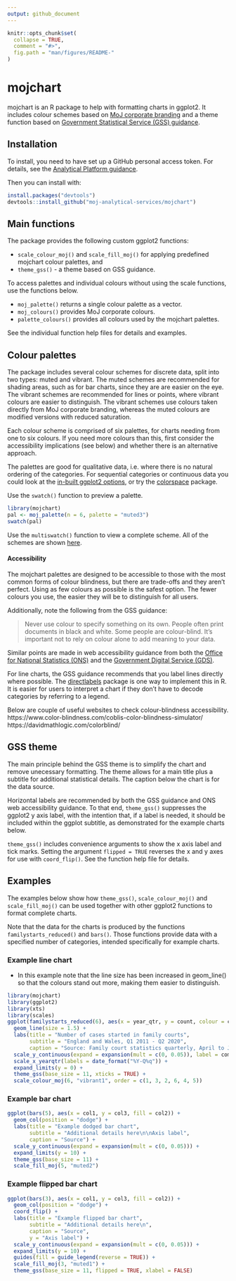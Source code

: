 ```yaml
---
output: github_document
---
```


<!-- README.md is generated from README.Rmd. Please edit that file -->

```r
knitr::opts_chunk$set(
  collapse = TRUE,
  comment = "#>",
  fig.path = "man/figures/README-"
)
```

# mojchart

<!-- badges: start -->
<!-- badges: end -->

mojchart is an R package to help with formatting charts in ggplot2. It includes colour schemes based on [MoJ corporate branding](https://intranet.justice.gov.uk/guidance/communications/branding-templates/) and a theme function based on [Government Statistical Service (GSS) guidance](https://gss.civilservice.gov.uk/policy-store/introduction-to-data-visualisation/). 

## Installation

To install, you need to have set up a GitHub personal access token. For details, see the [Analytical Platform guidance](https://user-guidance.services.alpha.mojanalytics.xyz/github.html#private-r-packages-on-github-pat-authentication).

Then you can install with:

``` r
install.packages("devtools")
devtools::install_github("moj-analytical-services/mojchart")
```


## Main functions

The package provides the following custom ggplot2 functions:\

* `scale_colour_moj()` and `scale_fill_moj()` for applying predefined mojchart colour palettes, and\
* `theme_gss()` - a theme based on GSS guidance.\

To access palettes and individual colours without using the scale functions, use the functions below.\

* `moj_palette()` returns a single colour palette as a vector.\
* `moj_colours()` provides MoJ corporate colours.\
* `palette_colours()` provides all colours used by the mojchart palettes.\

See the individual function help files for details and examples.


## Colour palettes

The package includes several colour schemes for discrete data, split into two types: muted and vibrant. The muted schemes are recommended for shading areas, such as for bar charts, since they are are easier on the eye. The vibrant schemes are recommended for lines or points, where vibrant colours are easier to distinguish. The vibrant schemes use colours taken directly from MoJ corporate branding, whereas the muted colours are modified versions with reduced saturation.

Each colour scheme is comprised of six palettes, for charts needing from one to six colours. If you need more colours than this, first consider the accessibility implications (see below) and whether there is an alternative approach. 

The palettes are good for qualitative data, i.e. where there is no natural ordering of the categories. For sequential categories or continuous data you could look at the [in-built ggplot2 options](https://ggplot2-book.org/scale-colour.html), or try the [colorspace](https://cran.r-project.org/web/packages/colorspace/vignettes/colorspace.html) package.

Use the `swatch()` function to preview a palette.


```r
library(mojchart)
pal <- moj_palette(n = 6, palette = "muted3")
swatch(pal)
```


Use the `multiswatch()` function to view a complete scheme. All of the schemes are shown [here](man/additional-documentation/schemes.md).


#### Accessibility

The mojchart palettes are designed to be accessible to those with the most common forms of colour blindness, but there are trade-offs and they aren't perfect. Using as few colours as possible is the safest option. The fewer colours you use, the easier they will be to distinguish for all users.

Additionally, note the following from the GSS guidance:

> Never use colour to specify something on its own. People often print documents in black and white. Some people are colour-blind. It’s important not to rely on colour alone to add meaning to your data.


Similar points are made in web accessibility guidance from both the [Office for National Statistics (ONS)](https://style.ons.gov.uk/writing-for-the-web/web-accessibility/accessible-charts/) and the [Government Digital Service (GDS)](https://www.gov.uk/service-manual/helping-people-to-use-your-service/understanding-wcag).

For line charts, the GSS guidance recommends that you label lines directly where possible. The [directlabels](http://directlabels.r-forge.r-project.org/) package is one way to implement this in R. It is easier for users to interpret a chart if they don't have to decode categories by referring to a legend. 


Below are couple of useful websites to check colour-blindness accessibility.\
https://www.color-blindness.com/coblis-color-blindness-simulator/ \
https://davidmathlogic.com/colorblind/


## GSS theme

The main principle behind the GSS theme is to simplify the chart and remove unecessary formatting. The theme allows for a main title plus a subtitle for additional statistical details. The caption below the chart is for the data source.

Horizontal labels are recommended by both the GSS guidance and ONS web accessibility guidance. To that end, `theme_gss()` suppresses the ggplot2 y axis label, with the intention that, if a label is needed, it should be included within the ggplot subtitle, as demonstrated for the example charts below.

`theme_gss()` includes convenience arguments to show the x axis label and tick marks. Setting the argument `flipped = TRUE` reverses the x and y axes for use with `coord_flip()`. See the function help file for details.

## Examples

The examples below show how `theme_gss()`, `scale_colour_moj()` and `scale_fill_moj()` can be used together with other ggplot2 functions to format complete charts.

Note that the data for the charts is produced by the functions `familystarts_reduced()` and `bars()`. Those functions provide data with a specified number of categories, intended specifically for example charts.

### Example line chart

* In this example note that the line size has been increased in geom_line() so that the colours stand out more, making them easier to distinguish.

```r
library(mojchart)
library(ggplot2)
library(xts)
library(scales)
ggplot(familystarts_reduced(6), aes(x = year_qtr, y = count, colour = case_type)) +
  geom_line(size = 1.5) +
  labs(title = "Number of cases started in family courts",
       subtitle = "England and Wales, Q1 2011 - Q2 2020",
       caption = "Source: Family court statistics quarterly, April to June 2020 (table 1)") +
  scale_y_continuous(expand = expansion(mult = c(0, 0.05)), label = comma) +
  scale_x_yearqtr(labels = date_format("%Y-Q%q")) +
  expand_limits(y = 0) +
  theme_gss(base_size = 11, xticks = TRUE) +
  scale_colour_moj(6, "vibrant1", order = c(1, 3, 2, 6, 4, 5))
```

### Example bar chart

```r
ggplot(bars(5), aes(x = col1, y = col3, fill = col2)) +
  geom_col(position = "dodge") +
  labs(title = "Example dodged bar chart",
       subtitle = "Additional details here\n\nAxis label",
       caption = "Source") +
  scale_y_continuous(expand = expansion(mult = c(0, 0.05))) +
  expand_limits(y = 10) +
  theme_gss(base_size = 11) +
  scale_fill_moj(5, "muted2")
```

### Example flipped bar chart

```r
ggplot(bars(3), aes(x = col1, y = col3, fill = col2)) +
  geom_col(position = "dodge") +
  coord_flip() +
  labs(title = "Example flipped bar chart",
       subtitle = "Additional details here\n",
       caption = "Source",
       y = "Axis label") +
  scale_y_continuous(expand = expansion(mult = c(0, 0.05))) +
  expand_limits(y = 10) +
  guides(fill = guide_legend(reverse = TRUE)) +
  scale_fill_moj(3, "muted1") +
  theme_gss(base_size = 11, flipped = TRUE, xlabel = FALSE)
```
